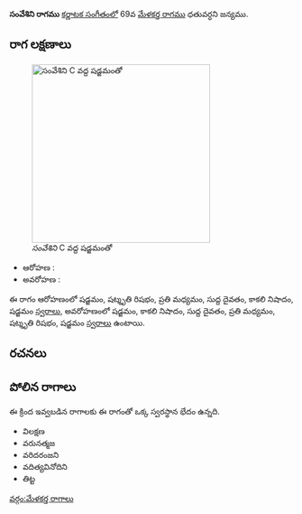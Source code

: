 {{Infobox ragam
	| name          	= సంవేశిని
	| synonym	    	= 
	| mela          	= 
	| chakra        	= 
	| janaka        	= 
	| type          	= ఔదవ
	| arohanam      	= {{svaraC|S|R3|M2|D1|N3|S'}} 
	| avarohanam    	= {{svaraC|S'|N3|D1|M2|R3|S}}
	| jeeva         	=
	| chhaya        	=
	| nyasa         	=
	| vishesha      	= 
	| equivalent  		= 
}}
{{కర్ణాటక సంగీత రాగాలు}}
'''సంవేశిని రాగము''' [[కర్ణాటక సంగీతం]]లో 69వ [[మేళకర్త రాగము]] ధతువర్ధని జన్యము. 


==రాగ లక్షణాలు==
[[Image:samveshini_kb2wiki.png|thumb|right|316px|''సంవేశిని'' C వద్ద షడ్జమంతో]]

* ఆరోహణ : {{svaraC|S|R3|M2|D1|N3|S'}} 
* అవరోహణ : {{svaraC|S'|N3|D1|M2|R3|S}}

ఈ రాగం ఆరోహణంలో షడ్జమం, షట్శృతి రిషభం, ప్రతి మధ్యమం, సుద్ద దైవతం, కాకలి  నిషాదం, షడ్జమం [[స్వరాలు]], అవరోహణంలో షడ్జమం, కాకలి  నిషాదం, సుద్ద దైవతం, ప్రతి మధ్యమం, షట్శృతి రిషభం, షడ్జమం [[స్వరాలు]] ఉంటాయి.

==రచనలు==



==పోలిన రాగాలు==
ఈ క్రింద ఇవ్వబడిన రాగాలకు ఈ రాగంతో ఒక్క స్వరస్థాన భేదం ఉన్నది.
* విలక్షణ
*  వరునత్మజ
* వరిదరంజని
* వదిత్యవినోదిని
*  తిట్ట



[[వర్గం:మేళకర్త రాగాలు]]